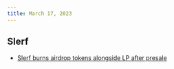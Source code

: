 ```yaml
---
title: March 17, 2023
---
```


## Slerf

- [Slerf burns airdrop tokens alongside LP after presale](https://x.com/Slerfsol/status/1769628588809031864?s=20)
